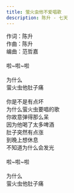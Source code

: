 ```yaml
---
title: 萤火虫他不爱唱歌
description: 陈升 - 七天
---
```


作词：陈升<br />作曲：陈升<br />编曲：范哲嘉<br /><br />啦~啦~啦<br /><br />为什么<br />萤火虫他肚子痛<br /><br />你是不是有点坏<br />为什么萤火虫要唱的歌<br />你故意弹得那么呆<br />因为他喝了太多啤酒<br />肚子突然有点涨<br />到晚上想休息<br />不知道为什么会发光<br /><br />啦~啦~啦<br /><br />为什么<br />萤火虫他肚子痛